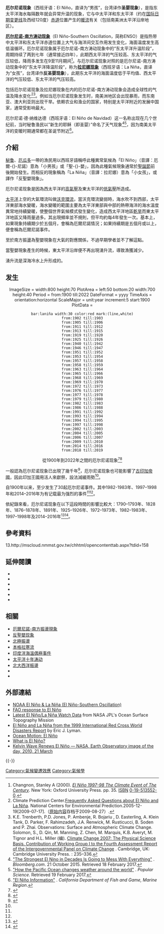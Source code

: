 {{Rough translation|time=2020-11-18T15:55:04+00:00}}
{{TA|1=zh-cn:厄尔尼诺;zh-hant:厄爾尼諾;zh-tw:聖嬰;}}
{{multiple image
|align=right
|direction=vertical
|header=
|header_align=
|header_background=
|footer=
|footer_align=
|footer_background=
|width=200
|image1=1997 El Nino TOPEX.jpg
|caption1=1997年由[[TOPEX/Poseidon|TOPEX/Poseidon]]卫星观测到的厄尔尼诺事件。南美和北美赤道区域海岸外的白色区域显示暖水汇集。<ref>{{cite web | url = http://www.jpl.nasa.gov/news/releases/97/elninoup.html | title = Independent NASA Satellite Measurements Confirm El Niño is Back and Strong | publisher = NASA/JPL | accessdate = 2015-11-07 | archive-date = 2017-02-19 | archive-url = https://web.archive.org/web/20170219015134/http://www.jpl.nasa.gov/news/releases/97/elninoup.html | dead-url = no }}</ref>
}}

'''厄尔尼诺现象'''（西班牙语：El Niño，直译为“男孩”，台湾译作'''圣婴现象'''），是指东太平洋海水每隔数年就会异常升温的现象，它与中太平洋和东太平洋（约在[[国际日期变更线|国际日期变更线]]及西经120度）[[赤道|赤道]]位置产生的[[洋流|暖流]]有关（包括南美洲太平洋沿岸地区）。

'''[[厄尔尼诺-南方振荡现象|厄尔尼诺-南方涛动现象]]'''（El Niño-Southern Oscillation，简称ENSO）是指热带中太平洋和东太平洋赤道位置上大气与海洋间交互作用发生变化，海面温度发生高低温循环。厄尔尼诺现象属于厄尔尼诺-南方涛动现象中的“东太平洋升温阶段”，周期持续了两到七年（通常接近四年），此期西太平洋的气压较高、东太平洋的气压较低，降雨多发生在9至11月期间<ref>Changnon, Stanley A (2000). ''[[iarchive:elnino19971998cl0000unse/page/35|El Niño 1997-98 The Climate Event of The Century]]''. New York: Oxford University Press. pp. 35. [[ISBN_(identifier)|ISBN]] [[Special:BookSources/0-19-513552-0|<bdi>0-19-513552-0</bdi>]].</ref>。与厄尔尼诺现象对照的是厄尔尼诺-南方涛动现象中的“东太平洋降温阶段”，称为'''[[拉尼娜现象|拉尼娜现象]]'''（西班牙语：La Niña，直译为“女孩”，台湾译作'''反圣婴现象'''），此期东太平洋的海面温度低于平均值、西太平洋的气压较低、东太平洋的气压较高。

包括厄尔尼诺现象及拉尼娜现象在内的厄尔尼诺-南方涛动现象会造成全球性的气温及降水变化<ref>Climate Prediction Center.[https://web.archive.org/web/20090827143632/http://www.cpc.noaa.gov/products/analysis_monitoring/ensostuff/ensofaq.shtml#DIFFER Frequently Asked Questions about El Niño and La Niña]. National Centers for Environmental Prediction.2005-12-19[2009-07-17].（[http://www.cpc.noaa.gov/products/analysis_monitoring/ensostuff/ensofaq.shtml#DIFFER 原始内容]存档于2009-08-27）.</ref><ref>K.E. Trenberth, P.D. Jones, P. Ambenje, R. Bojariu , D. Easterling, A. Klein Tank, D. Parker, F. Rahimzadeh, J.A. Renwick, M. Rusticucci, B. Soden and P. Zhai. Observations: Surface and Atmospheric Climate Change. Solomon, S., D. Qin, M. Manning, Z. Chen, M. Marquis, K.B. Averyt, M. Tignor and H.L. Miller (编). [http://www.ipcc.ch/publications_and_data/ar4/wg1/en/ch3.html Climate Change 2007: The Physical Science Basis. Contribution of Working Group I to the Fourth Assessment Report of the Intergovernmental Panel on Climate Change] {{Wayback|url=http://www.ipcc.ch/publications_and_data/ar4/wg1/en/ch3.html |date=20170924100014 }}. Cambridge, UK: Cambridge University Press. : 235–336.</ref>。例如当厄尔尼诺现象发生时，南美洲地区会出现暴雨，而东南亚、澳大利亚则出现干旱。依赖农业和渔业的国家，特别是太平洋附近的发展中国家，通常受影响最大。
 
厄尔尼诺·德·纳维达德（西班牙语：El Niño de Navidad）这一名称出现在几个世纪前，当时秘鲁渔民以”新生的耶稣（即圣婴）”命名了天气现象<ref>[https://www.bloomberg.com/news/articles/2015-10-21/a-huge-el-nino-is-spreading-all-kinds-of-mayhem-around-the-world "The Strongest El Nino in Decades Is Going to Mess With Everything"] {{Wayback|url=https://www.bloomberg.com/news/articles/2015-10-21/a-huge-el-nino-is-spreading-all-kinds-of-mayhem-around-the-world |date=20220211215114 }}. ''Bloomberg.com''. 21 October 2015. Retrieved 18 February 2017.</ref><ref>[http://www.popsci.com/how-pacific-ocean-changes-weather-around-world#page-8 "How the Pacific Ocean changes weather around the world"] {{Wayback|url=http://www.popsci.com/how-pacific-ocean-changes-weather-around-world#page-8 |date=20220103035434 }}. ''Popular Science''. Retrieved 19 February 2017.</ref>，因为南美太平洋的变暖时期通常都在圣诞节附近<ref>[https://www.wildlife.ca.gov/Conservation/Marine/El-Nino "El Niño Information"] {{Wayback|url=https://www.wildlife.ca.gov/Conservation/Marine/El-Nino |date=20211122235130 }}. ''California Department of Fish and Game, Marine Region''.</ref>。

== 介紹 ==                                                       
[[秘鲁|秘鲁]]、[[厄瓜多|厄瓜多]]一帶的漁民用以西班牙語稱呼此種異常氣候為「El Niño」（音譯：厄爾-{}-尼諾）意為「小男孩」或「聖-{}-嬰」，因為此種氣候現象通常於[[聖誕節|聖誕節]]前後開始發生。而相反的現象稱為「La Niña」（音譯：拉尼娜）意為「小女孩」，或譯作「反聖嬰現象」。

厄尔尼诺现象是因為西太平洋的[[高氣壓|高氣壓]]及東太平洋的[[低氣壓|低氣壓]]所造成。

[[太平洋|太平洋]]上空的大氣環流叫做[[沃克環流|沃克環流]]，當沃克環流變弱時，海水吹不到西部，太平洋東部海水變暖，海水變暖的範圍主要為太平洋東部與中部的熱帶海洋的海水溫度異常地持續變暖，使整個世界氣候模式發生變化，造成西太平洋地區[[乾旱|乾旱]]而東太平洋地區又降雨量過多。其出現頻率並不規則，但平均約每4年發生一次。基本上，如果現象持續期少於五個月，會稱為厄爾尼諾情況；如果持續期是五個月或以上，便會稱為厄爾尼諾事件。

至於南方振盪為聖嬰現象在大氣的對應關係，不過早期學者並不了解這點。

當聖嬰現象產生的時候，東太平洋沿岸便不再出現湧升流，導致漁獲減少。

湧升流是深海冷水上升形成的。

== 发生 ==
<center>
<timeline>
ImageSize = width:800 height:70
PlotArea = left:50 bottom:20 width:700 height:40 
Period = from:1900 till:2022
DateFormat = yyyy
TimeAxis = orientation:horizontal
ScaleMajor = unit:year increment:5 start:1900
PlotData = 
 bar:laniña width:30 color:red mark:(line,white)
 from:1902 till:1903
 from:1905 till:1906
 from:1911 till:1912
 from:1913 till:1915
 from:1919 till:1920
 from:1925 till:1926
 from:1940 till:1942
 from:1946 till:1947
 from:1951 till:1952
 from:1953 till:1954
 from:1957 till:1958
 from:1958 till:1959
 from:1963 till:1964
 from:1965 till:1966
 from:1968 till:1969
 from:1969 till:1970
 from:1972 till:1973
 from:1976 till:1977
 from:1977 till:1978
 from:1979 till:1980
 from:1982 till:1983
 from:1986 till:1988
 from:1991 till:1992
 from:1993 till:1994
 from:1994 till:1995
 from:1997 till:1998
 from:2002 till:2003
 from:2004 till:2005
 from:2006 till:2007
 from:2009 till:2010
 from:2014 till:2016
 from:2018 till:2019
</timeline>
從1900年到2022年之間的厄尔尼诺现象<ref name="ENSO ONIs">{{cite web|title=Historical El Niño/La Niña episodes (1950-present)|date=4 November 2015|url=http://www.cpc.ncep.noaa.gov/products/analysis_monitoring/ensostuff/ensoyears.shtml|publisher=United States Climate Prediction Center|accessdate=2015-01-10|archive-date=2014-11-29|archive-url=https://web.archive.org/web/20141129084421/http://www.cpc.ncep.noaa.gov/products/analysis_monitoring/ensostuff/ensoyears.shtml|dead-url=no}}</ref><ref name="BoM El Nino">{{cite web |url=http://www.bom.gov.au/climate/enso/enlist/index.shtml |title=El Niño - Detailed Australian Analysis |accessdate=2016-04-03 |publisher=Australian Bureau of Meteorology |archive-date=2021-05-03 |archive-url=https://web.archive.org/web/20210503211501/http://www.bom.gov.au/climate/enso/enlist/index.shtml |dead-url=no }}</ref>
</center>

一般認為厄尔尼诺现象已出現了幾千年<ref name="El Nino">{{cite news|title=El Nino here to stay|url=http://news.bbc.co.uk/2/hi/science/nature/25433.stm|agency=BBC News|date=November 7, 1997|accessdate=1 May 2010|archive-date=2021-03-14|archive-url=https://web.archive.org/web/20210314162259/http://news.bbc.co.uk/2/hi/science/nature/25433.stm|dead-url=no}}</ref>，厄尔尼诺现象也可能影響了[[印加帝國|古印加帝國]]，因此印加王國用活人來獻祭，設法減緩雨勢<ref name="El Nino"/>。

自1900年以来，至少发生了30起厄尔尼诺事件。其中1982-1983年、1997–1998年和2014–2016年为有记载最为强烈的事件<ref name="ENSO ONIs"/><ref name="BoM El Nino"/>。

依紀錄來看，厄尔尼诺现象在以下這段時間的影響比較大：1790–1793年、1828年、1876–1878年、1891年、1925–1926年、1972–1973年、1982–1983年、1997–1998年及2014–2016年<ref name="Davis2001">{{cite book| author = Davis| first = Mike| authorlink = Mike Davis (scholar)| title = Late Victorian Holocausts: El Niño Famines and the Making of the Third World| url = https://archive.org/details/latevictorianhol00dav_wbr| year = 2001| publisher = Verso| location = London| isbn = 1-85984-739-0| page = [https://archive.org/details/latevictorianhol00dav_wbr/page/271 271]}}</ref><ref>{{cite web | url=http://www.cpc.ncep.noaa.gov/products/assessments/assess_97/enso.html | accessdate=2015-07-28 | title=Very strong 1997-98 Pacific warm episode (El Niño) | archive-date=2021-05-03 | archive-url=https://web.archive.org/web/20210503211516/https://www.cpc.ncep.noaa.gov/products/assessments/assess_97/enso.html | dead-url=no }}</ref>{{verify source|date=2015-07}}{{Update inline|reason=沒有2001年以前的紀錄|date=2016-11}}。

== 參考資料 ==
{{reflist|2}} 13.http://mscloud.nmmst.gov.tw/chhtml/opencontenttab.aspx?tdid=158

==延伸閱讀==
{{refbegin|2}}
* {{cite book| last = Caviedes| first = César N.| title = El Niño in History: Storming Through the Ages| year = 2001| publisher = [[University_of_Florida_Press|University of Florida Press]]| location = Gainesville| isbn = 0-8130-2099-9}}
* {{cite book| last = Fagan| first = Brian M.| authorlink = Brian M. Fagan| title = Floods, Famines, and Emperors: El Niño and the Fate of Civilizations| url = https://archive.org/details/floodsfaminesemp00faga| year = 1999| publisher = Basic Books| location = New York| isbn = 0-7126-6478-5}}
* {{cite book| last = Glantz| first = Michael H.| title = Currents of change| url = https://archive.org/details/currentsofchange00glan_0| year = 2001| publisher = Cambridge University Press| location = Cambridge| isbn = 0-521-78672-X}}
* {{cite book| last = Philander| first = S. George| title = El Niño, La Niña and the Southern Oscillation| year = 1990| publisher = Academic Press| location = San Diego| isbn = 0-12-553235-0}}
* {{cite journal |author1=Kuenzer, C. |author2=Zhao, D. |author3=Scipal, K. |author4=Sabel, D. |author5=Naeimi, V. |author6=Bartalis, Z. |author7=Hasenauer, S. |author8=Mehl, H. |author9=Dech, S. |author10=Waganer, W. |year=2009 |title=El Niño southern oscillation influences represented in ERS scatterometer-derived soil moisture data |journal=Applied Geography |doi=10.1016/j.apgeog.2009.04.004 | volume=29 | issue=4 | pages=463–477}}
* {{cite journal |last1=Li |first1=J. |first2=S.-P. |last2=Xie |first3=E.R. |last3=Cook |first4=M. |last4=Morales |first5=D. |last5=Christie |first6=N. |last6=Johnson |first7=F. |last7=Chen |first8=R. |last8=d’Arrigo |first9=A. |last9=Fowler |first10=X. |last10=Gou |first11=K. |last11=Fang |year=2013 |title=El Niño modulations over the past seven centuries |journal=Nature Climate Change |doi=10.1038/nclimate1936 |volume=3 |issue=9 |pages=822–826|bibcode=2013NatCC...3..822L }}
{{refend}}

== 相關 ==	
{{div col|2}}
*[[厄爾尼諾-南方振盪現象|厄爾尼諾-南方振盪現象]]	
*[[反聖嬰现象|反聖嬰现象]]
*[[北極振盪|北極振盪]]
*[[本格拉寒流|本格拉寒流]]
*[[印度洋海溫偶極事件|印度洋海溫偶極事件]]
*[[太平洋十年涛动|太平洋十年涛动]]
*[[北大西洋振盪|北大西洋振盪]]
*{{le|多變異ENSO指標|Multivariate ENSO index}}
*{{le|1997年至1998年聖嬰現象|1997–1998 El Niño Event}}
{{div col end}}

==外部連結==
{{Commons category|ENSO}}
* [https://www.climate.gov/enso NOAA El Niño & La Niña (El Niño-Southern Oscillation)] {{Wayback|url=https://www.climate.gov/enso |date=20210507141935 }}
* [http://www.fao.org/emergencies/crisis/el-nino/en/ FAO response to El Niño] {{Wayback|url=http://www.fao.org/emergencies/crisis/el-nino/en/ |date=20210503211502 }}
* [http://sealevel.jpl.nasa.gov/science/elninopdo/latestdata/ Latest El Niño/La Niña Watch Data] {{Wayback|url=http://sealevel.jpl.nasa.gov/science/elninopdo/latestdata/ |date=20200811004610 }} from NASA JPL's Ocean Surface Topography Mission
* [http://www.ericjlyman.com/elnino.html El Niño and La Niña from the 1999 International Red Cross World Disasters Report] {{Wayback|url=http://www.ericjlyman.com/elnino.html |date=20200809052039 }} by Eric J. Lyman.
* [http://www.oceanmotion.org/html/impact/el-nino.htm Ocean Motion: El Niño] {{Wayback|url=http://www.oceanmotion.org/html/impact/el-nino.htm |date=20210503213120 }}
* [http://www.pmel.noaa.gov/tao/elnino/el-nino-story.html What is El Niño?] {{Wayback|url=http://www.pmel.noaa.gov/tao/elnino/el-nino-story.html |date=20160312145224 }}
* [http://earthobservatory.nasa.gov/IOTD/view.php?id=43105 Kelvin Wave Renews El Niño — NASA, Earth Observatory image of the day, 2010, 21 March] {{Wayback|url=http://earthobservatory.nasa.gov/IOTD/view.php?id=43105 |date=20180420170345 }}
{{-}}
{{气候振荡|state=collapsed}}
{{physical oceanography|state=collapsed}}
{{Global warming|state=collapsed}}

[[Category:氣候變遷效應|Category:氣候變遷效應]]
[[Category:氣候學|Category:氣候學]]